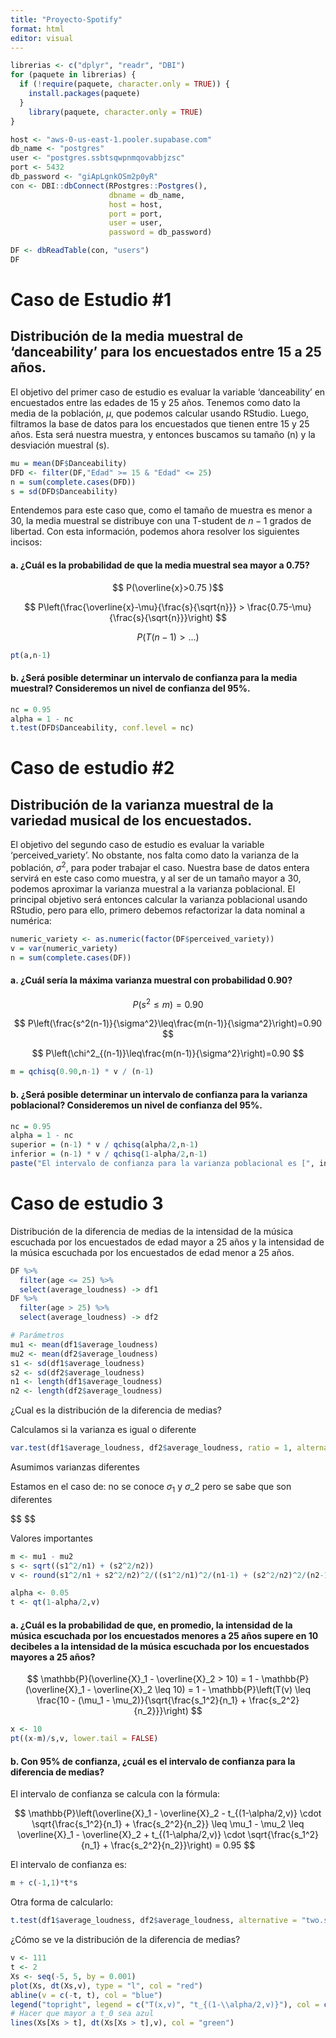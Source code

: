 ```yaml
---
title: "Proyecto-Spotify"
format: html
editor: visual
---
```


```r
librerias <- c("dplyr", "readr", "DBI")
for (paquete in librerias) {
  if (!require(paquete, character.only = TRUE)) {
    install.packages(paquete)
  }
	library(paquete, character.only = TRUE)
}
```

```r
host <- "aws-0-us-east-1.pooler.supabase.com"
db_name <- "postgres"
user <- "postgres.ssbtsqwpnmqovabbjzsc"
port <- 5432
db_password <- "giApLgnkOSm2p0yR"
con <- DBI::dbConnect(RPostgres::Postgres(), 
                      dbname = db_name, 
                      host = host, 
                      port = port, 
                      user = user, 
                      password = db_password)
```

```r
DF <- dbReadTable(con, "users")
DF
```

# Caso de Estudio #1

## Distribución de la media muestral de 'danceability' para los encuestados entre 15 a 25 años.

El objetivo del primer caso de estudio es evaluar la variable 'danceability' en encuestados entre las edades de 15 y 25 años. Tenemos como dato la media de la población, $\mu$, que podemos calcular usando RStudio. Luego, filtramos la base de datos para los encuestados que tienen entre 15 y 25 años. Esta será nuestra muestra, y entonces buscamos su tamaño (n) y la desviación muestral (s).

```r
mu = mean(DF$Danceability)
DFD <- filter(DF,"Edad" >= 15 & "Edad" <= 25)
n = sum(complete.cases(DFD))
s = sd(DFD$Danceability)
```

Entendemos para este caso que, como el tamaño de muestra es menor a 30, la media muestral se distribuye con una T-student de $n-1$ grados de libertad. Con esta información, podemos ahora resolver los siguientes incisos:

#### a. ¿Cuál es la probabilidad de que la media muestral sea mayor a 0.75?

$$
P(\overline{x}>0.75
)$$

$$
P\left(\frac{\overline{x}-\mu}{\frac{s}{\sqrt{n}}} > \frac{0.75-\mu}{\frac{s}{\sqrt{n}}}\right)
$$

$$
P(T(n-1)>...)
$$

```r
pt(a,n-1)
```

#### b. ¿Será posible determinar un intervalo de confianza para la media muestral? Consideremos un nivel de confianza del 95%.

```r
nc = 0.95
alpha = 1 - nc
t.test(DFD$Danceability, conf.level = nc)
```

# Caso de estudio #2

## Distribución de la varianza muestral de la variedad musical de los encuestados.

El objetivo del segundo caso de estudio es evaluar la variable 'perceived_variety'. No obstante, nos falta como dato la varianza de la población, $\sigma^2$, para poder trabajar el caso. Nuestra base de datos entera servirá en este caso como muestra, y al ser de un tamaño mayor a 30, podemos aproximar la varianza muestral a la varianza poblacional. El principal objetivo será entonces calcular la varianza poblacional usando RStudio, pero para ello, primero debemos refactorizar la data nominal a numérica:

```r
numeric_variety <- as.numeric(factor(DF$perceived_variety))
v = var(numeric_variety)
n = sum(complete.cases(DF))
```

#### a. ¿Cuál sería la máxima varianza muestral con probabilidad 0.90?

$$
P(s^2\leq m) = 0.90
$$

$$
P\left(\frac{s^2(n-1)}{\sigma^2}\leq\frac{m(n-1)}{\sigma^2}\right)=0.90
$$

$$
P\left(\chi^2_{(n-1)}\leq\frac{m(n-1)}{\sigma^2}\right)=0.90
$$

```r
m = qchisq(0.90,n-1) * v / (n-1)
```

#### b. ¿Será posible determinar un intervalo de confianza para la varianza poblacional? Consideremos un nivel de confianza del 95%.

```r
nc = 0.95
alpha = 1 - nc
superior = (n-1) * v / qchisq(alpha/2,n-1)
inferior = (n-1) * v / qchisq(1-alpha/2,n-1)
paste("El intervalo de confianza para la varianza poblacional es [", inferior, ";", superior, "].")
```

# Caso de estudio 3

Distribución de la diferencia de medias de la intensidad de la música escuchada por los encuestados de edad mayor a 25 años y la intensidad de la música escuchada por los encuestados de edad menor a 25 años.

```r
DF %>%
  filter(age <= 25) %>%
  select(average_loudness) -> df1
DF %>%
  filter(age > 25) %>%
  select(average_loudness) -> df2
```

```r
# Parámetros
mu1 <- mean(df1$average_loudness)
mu2 <- mean(df2$average_loudness)
s1 <- sd(df1$average_loudness)
s2 <- sd(df2$average_loudness)
n1 <- length(df1$average_loudness)
n2 <- length(df2$average_loudness)
```

¿Cual es la distribución de la diferencia de medias?

Calculamos si la varianza es igual o diferente

```r
var.test(df1$average_loudness, df2$average_loudness, ratio = 1, alternative = "two.sided", conf.level = 0.95)
```

Asumimos varianzas diferentes

Estamos en el caso de: no se conoce $\sigma_1$ y $\sigma\_2$ pero se sabe que son diferentes

$$ 
\begin{align*}
& T(v) = \frac{\overline{X}_1 - \overline{X}_2 - (\mu_1 - \mu_2)} {\sqrt{\frac{s_1^2}{n_1} + \frac{s_2^2}{n_2}}} \,,\text{ siendo} \\

v &= \frac{\left(\frac{s_1^2}{n_1} + \frac{s_2^2}{n_2}\right)^2} {\frac{\left(\frac{s_1^2}{n_1}\right)^2}{n_1 - 1} + \frac{\left(\frac{s_2^2}{n_2}\right)^2}{n_2 - 1}} = \text{grados de libertad} 
\end{align*}
$$

Valores importantes

```r
m <- mu1 - mu2 
s <- sqrt((s1^2/n1) + (s2^2/n2)) 
v <- round(s1^2/n1 + s2^2/n2)^2/((s1^2/n1)^2/(n1-1) + (s2^2/n2)^2/(n2-1)) 

alpha <- 0.05
t <- qt(1-alpha/2,v)
```

#### a. ¿Cuál es la probabilidad de que, en promedio, la intensidad de la música escuchada por los encuestados menores a 25 años supere en 10 decibeles a la intensidad de la música escuchada por los encuestados mayores a 25 años?

$$
\mathbb{P}(\overline{X}_1 - \overline{X}_2 > 10) = 1 - \mathbb{P}(\overline{X}_1 - \overline{X}_2 \leq 10) = 1 - \mathbb{P}\left(T(v) \leq \frac{10 - (\mu_1 - \mu_2)}{\sqrt{\frac{s_1^2}{n_1} + \frac{s_2^2}{n_2}}}\right)
$$

```r
x <- 10
pt((x-m)/s,v, lower.tail = FALSE)
```

#### b. Con 95% de confianza, ¿cuál es el intervalo de confianza para la diferencia de medias?

El intervalo de confianza se calcula con la fórmula:

$$
\mathbb{P}\left(\overline{X}_1 - \overline{X}_2 - t_{(1-\alpha/2,v)} \cdot \sqrt{\frac{s_1^2}{n_1} + \frac{s_2^2}{n_2}} \leq \mu_1 - \mu_2 \leq \overline{X}_1 - \overline{X}_2 + t_{(1-\alpha/2,v)} \cdot \sqrt{\frac{s_1^2}{n_1} + \frac{s_2^2}{n_2}}\right) = 0.95
$$

El intervalo de confianza es:

```r
m + c(-1,1)*t*s
```

Otra forma de calcularlo:

```r
t.test(df1$average_loudness, df2$average_loudness, alternative = "two.sided", var.equal = FALSE, conf.level = 0.95)
```

¿Cómo se ve la distribución de la diferencia de medias?

```r
v <- 111
t <- 2
Xs <- seq(-5, 5, by = 0.001)
plot(Xs, dt(Xs,v), type = "l", col = "red")
abline(v = c(-t, t), col = "blue")
legend("topright", legend = c("T(x,v)", "t_{(1-\\alpha/2,v)}"), col = c("red", "blue"), lty = 1)
# Hacer que mayor a t_0 sea azul
lines(Xs[Xs > t], dt(Xs[Xs > t],v), col = "green")
```
